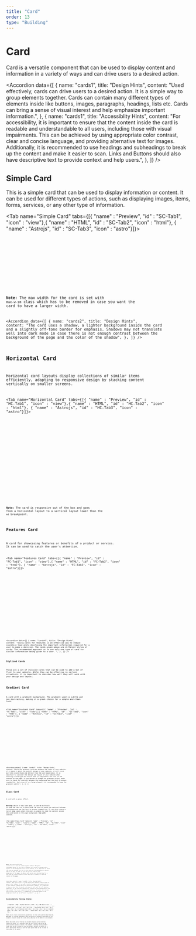 ```yaml
---
title: "Card"
order: 13
type: "Building"
---
```



# Card

Card is a versatile component that can be used to display content and information in a variety of ways and can drive users to a desired action.

<Accordion
  data={[
    {
      name: "cards1",
      title: "Design Hints",
      content:
        "Used effectively, cards can drive users to a desired action. It is a simple way to group elements together. Cards can contain many different types of elements inside like buttons, images, paragraphs, headings, lists etc. Cards can bring a sense of visual interest and help emphasize important information.",
    },
    {
      name: "cards1",
      title: "Accessiblity Hints",
      content:
        "For accessibility, it is important to ensure that the content inside the card is readable and understandable to all users, including those with visual impairments. This can be achieved by using appropriate color contrast, clear and concise language, and providing alternative text for images. Additionally, it is recommended to use headings and subheadings to break up the content and make it easier to scan. Links and Buttons should also have descriptive text to provide context and help users.",
    },
  ]}
/>

## Simple Card

This is a simple card that can be used to display information or content. It can be used for different types of actions, such as displaying images, items, forms, services, or any other type of information.

<Tab name="Simple Card" tabs={[{ "name" : "Preview", "id" : "SC-Tab1", "icon" : "view"},{ "name" : "HTML", "id" : "SC-Tab2", "icon" : "html"}, { "name" : "Astrojs", "id" : "SC-Tab3", "icon" : "astro"}]}>

<section
  id="SC-Tab1-panel"
  aria-labelledby="SC-Tab1"
  role="tabpanel"
  data-role="tabpanel"
>
  <div class="grid justify-center p-6">
    <SimpleCard />
  </div>
</section>

<section id ="SC-Tab2-panel" role="tabpanel" data-role="tabpanel" aria-labelledby="SC-Tab2" class="hidden">

<Code code={SimpleCardCode} lang="html" wrap="true" data-pagefind-ignore />

</section>

<section id ="SC-Tab3-panel" role="tabpanel" data-role="tabpanel" aria-labelledby="SC-Tab3" class="hidden">

<Code
  code={SimpleCardCodeAstro}
  lang="astro"
  title="SimpleCard.astro"
  wrap="true"
  data-pagefind-ignore
/>

</section>

</Tab>

**Note:** The max width for the card is set with `max-w-sm` class which has to be removed in case you want the card to have a larger width.

<Accordion
  data={[
    {
      name: "cards2",
      title: "Design Hints",
      content:
        "The card uses a shadow, a lighter background inside the card and a slightly off-tone border for emphasis. Shadows may not translate well into dark mode in case there is not enough contrast between the background of the page and the color of the shadow",
    },
  ]}
/>

## Horizontal Card

Horizontal card layouts display collections of similar items efficiently, adapting to responsive design by stacking content vertically on smaller screens.

<Tab name="Horizontal Card" tabs={[{ "name" : "Preview", "id" : "HC-Tab1", "icon" : "view"},{ "name" : "HTML", "id" : "HC-Tab2", "icon" : "html"}, { "name" : "Astrojs", "id" : "HC-Tab3", "icon" : "astro"}]}>

<section id ="HC-Tab1-panel" role="tabpanel" data-role="tabpanel" aria-labelledby="HC-Tab1">
<div class="grid  p-6 justify-center">

<HorizontalCard />

</div>
</section>

<section id ="HC-Tab2-panel" role="tabpanel" data-role="tabpanel" aria-labelledby="HC-Tab2" class="hidden">

<Code code={HorizontalCardCode} lang="html" wrap="true" data-pagefind-ignore />

</section>

<section id ="HC-Tab3-panel" role="tabpanel" data-role="tabpanel" aria-labelledby="HC-Tab3" class="hidden">

<Code
  code={HorizontalCardCodeAstro}
  lang="astro"
  title="HorizontalCard.astro"
  wrap="true"
  data-pagefind-ignore
/>

</section>

</Tab>

**Note:** The card is responsive out of the box and goes from a horizontal layout to a vertical layout lower than the `md` breakpoint.

## Features Card

A card for showcasing features or benefits of a product or service. It can be used to catch the user's attention.

<Tab name="Features Card" tabs={[{ "name" : "Preview", "id" : "FC-Tab1", "icon" : "view"},{ "name" : "HTML", "id" : "FC-Tab2", "icon" : "html"}, { "name" : "Astrojs", "id" : "FC-Tab3", "icon" : "astro"}]}>

<section id ="FC-Tab1-panel" role="tabpanel" data-role="tabpanel" aria-labelledby="FC-Tab1" >
<div class="grid  p-6 ">

<FeaturesCard />

</div>
</section>

<section id ="FC-Tab2-panel" role="tabpanel" data-role="tabpanel" aria-labelledby="FC-Tab2" class="hidden">

<Code code={FeaturesCardCode} lang="html" wrap="true" data-pagefind-ignore />

</section>

<section id ="FC-Tab3-panel" role="tabpanel" data-role="tabpanel" aria-labelledby="FC-Tab3" class="hidden">

<Code
  code={FeaturesCardCodeAstro}
  lang="astro"
  title="FeaturesCard.astro"
  wrap="true"
  data-pagefind-ignore
/>

</section>

</Tab>

<Accordion
  data={[
    {
      name: "cards4",
      title: "Design Hints",
      content:
        "Using cards for features is an effective way to reduce cognitive load while disclosing the important information required for a user to make a decision. The cards given above are different styles of cards. The recommended approach is to use only one type of card for similar information being given to a user. ",
    },
  ]}
/>

### Stylized Cards

These are a set of stylized cards that can be used to add a bit of flair to your website. While they can be effective in certain situations, it is important to consider how well they will work with your design and layout.

## Gradient Card

A card with a gradient background. The gradient used is subtle and non distracting, making it a great choice for a simple and clean look.

<Tab name="Gradient Card" tabs={[{ "name" : "Preview", "id" : "GC-Tab1", "icon" : "view"},{ "name" : "HTML", "id" : "GC-Tab2", "icon" : "html"}, { "name" : "Astrojs", "id" : "GC-Tab3", "icon" : "astro"}]}>

<section id ="GC-Tab1-panel" role="tabpanel" data-role="tabpanel" aria-labelledby="GC-Tab1">
<div class="grid  p-6 justify-center">

<GradientCard />

</div>
</section>

<section id ="GC-Tab2-panel" role="tabpanel" data-role="tabpanel" aria-labelledby="GC-Tab2" class="hidden">

<Code code={GradientCardCode} lang="html" wrap="true" data-pagefind-ignore />

</section>

<section id ="GC-Tab3-panel" role="tabpanel" data-role="tabpanel" aria-labelledby="GC-Tab3" class="hidden">

<Code
  code={GradientCardCodeAstro}
  lang="astro"
  title="GradientCard.astro"
  wrap="true"
  data-pagefind-ignore
/>

</section>

</Tab>

<Accordion
  data={[
    {
      name: "cards5",
      title: "Design Hints",
      content:
        "While the gradient card may enhance the looks of your website, if it doesn't match the overall design of your website, it will stick out like a sore thumb and detract from the user experience. It is important to consider the design and layout of your website when choosing a card type and ensure that it complements the rest of the content on the page. If you decide to change the gradient colors, make sure to check for contrast between the background and the text to ensure readability. And since it's a large element, its recommended to keep the gradient subtle.",
    },
  ]}
/>

## Glass Card

A card with a glass effect.

**Warning:** While it may look good, it can be difficult to read the text on a glass card. Be sure to check the contrast between the background and the text to ensure readability. It can also create a lot of edge cases where the user is unable to read the content inside the card based on the page background. **Use with caution.**

<Tab name="Glass Card" tabs={[{ "name" : "Preview", "id" : "GL-Tab1", "icon" : "view"},{ "name" : "HTML", "id" : "GL-Tab2", "icon" : "html"}, { "name" : "Astrojs", "id" : "GL-Tab3", "icon" : "astro"}]}>

<section id ="GL-Tab1-panel" role="tabpanel" data-role="tabpanel" aria-labelledby="GL-Tab1">

<GlassCard />

</section>

<section id ="GL-Tab2-panel" role="tabpanel" data-role="tabpanel" aria-labelledby="GL-Tab2" class="hidden">

<Code code={GlassCardCode} lang="html" wrap="true" data-pagefind-ignore />

</section>

<section id ="GL-Tab3-panel" role="tabpanel" data-role="tabpanel" aria-labelledby="GL-Tab3" class="hidden">

<Code
  code={GlassCardCodeAstro}
  lang="astro"
  title="GlassCard.astro"
  wrap="true"
  data-pagefind-ignore
/>

</section>

</Tab>

**Note:** The card itself uses `backdrop-blur-3xl` class to create a glass effect. The glass card maybe easier to use than a gradient card since it automatically adjusts to the background color of the website. It is important to check the contrast between the text on the card and the background to ensure that it is easy to read. If you use `bg-fixed` class on the background of the page, the glass card can be very distracting for a user and may create scenarios where the user is unable to read the content on the page.

<Accordion
  data={[
    {
      name: "cards6",
      title: "Design Hints",
      content:
        "The glass card is a great option for websites with a light or pastel color scheme. It can add a touch of elegance and sophistication to your website without being too distracting. However, it's important to keep in mind that the glass card may not work well for all websites especially if the contrast between the content and the background is not high enough. From a user experience perspective, the glass card can be very tricky to use since it's readability is effected based on the background which can be difficult to predict.",
    },
  ]}
/>

## Accessibility Testing Status

<TableWrapper>
  | Component | NVDA | Windows Narrator | WAVE | Axe | IBM Equal Access | |
  --------------- | ---- | ---------------- | ---- | --- | ---------------- | |
  Simple Card | Yes | Yes | Yes | Yes | Yes | | Horizontal Card | Yes | Yes |
  Yes | Yes | Yes | | Features Card | Yes | Yes | Yes | Yes | Yes | | Gradient
  Card | Yes | Yes | Yes | Yes | Yes | | Glass Card | Yes | Yes | Yes | Yes |
  Yes |
</TableWrapper>
There are no clear accessibility guidelines for the cards pattern described by
WAI-ARIA, so ravixUI implements basic accessbility patterns applicable to all
elements present inside the cards while adhering to the WCAG 2.1 AA standard.

While the cards out of the box in ravixUI showcase action buttons inside the cards, it's possible that the card itself can act as an action button based on context, for example, catalogs having product cards that can be clicked to view the product details or genres in a music application having a card for each genre that can be clicked to view songs of the genre.
